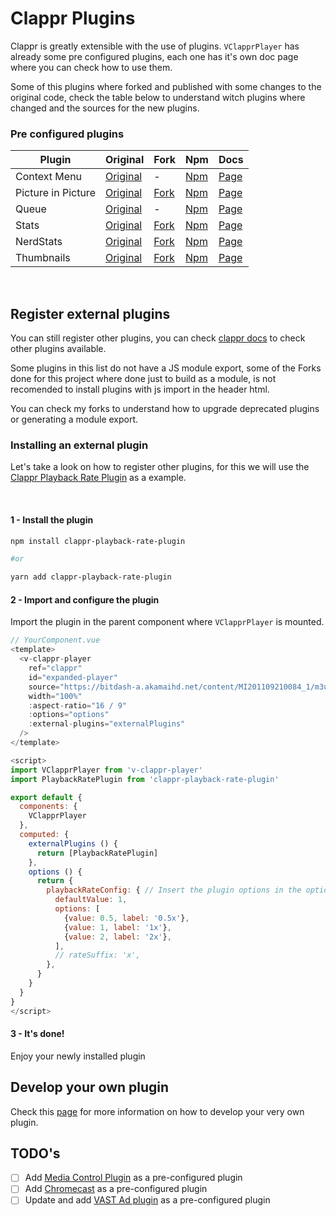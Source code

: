 
<Meta
  title="Plugins/Instructions"
  component={VClapprPlayer}
/>

# Clappr Plugins

Clappr is greatly extensible with the use of plugins. `VClapprPlayer` has already some pre configured plugins, each one has it's own doc page where you can check how to use them.

Some of this plugins where forked and published with some changes to the original code, check the table below to understand witch plugins where changed and the sources for the new plugins.

### Pre configured plugins

Plugin            |Original|Fork|Npm|Docs|
------------------|--------|----|---|----|
Context Menu      |[Original](https://github.com/joaopaulovieira/clappr-context-menu-plugin)| - |[Npm](https://www.npmjs.com/package/clappr-context-menu-plugin)|[Page](/docs/plugins-context-plugin--context-plugin)
Picture in Picture|[Original](https://github.com/tjenkinson/clappr-pip-plugin)|[Fork](https://github.com/guzz/clappr-pip-plugin)|[Npm](https://www.npmjs.com/package/@guzzj/clappr-pip-plugin)|[Page](/docs/plugins-picture-in-picture-plugin--pip-plugin)
Queue             |[Original](https://github.com/joaopaulovieira/clappr-queue-plugin)| - |[Npm](https://www.npmjs.com/package/clappr-queue-plugin)|[Page](/docs/plugins-queue-plugin--queue-plugin)
Stats             |[Original](https://github.com/clappr/clappr-stats)|[Fork](https://github.com/guzz/clappr-stats)|[Npm](https://www.npmjs.com/package/@guzzj/stats-plugin)|[Page](/docs/plugins-stats-plugin--stats-plugin)
NerdStats         |[Original](https://github.com/lucasrodcosta/clappr-nerd-stats)|[Fork](https://github.com/guzz/clappr-nerd-stats)|[Npm](https://www.npmjs.com/package/@guzzj/clappr-nerd-stats)|[Page](/docs/plugins-stats-plugin--nerd-stats-plugin#nerdstats-usage)
Thumbnails        |[Original](https://github.com/tjenkinson/clappr-thumbnails-plugin)|[Fork](https://github.com/guzz/clappr-thumbnails-plugin)|[Npm](https://www.npmjs.com/package/@guzzj/clappr-thumbnails-plugin)|[Page](/docs/plugins-thumbnails-plugin--thumbnails-plugin)

<br />

## Register external plugins

You can still register other plugins, you can check [clappr docs](https://github.com/clappr/clappr/blob/dev/README.md#external-plugins) to check other plugins available.

Some plugins in this list do not have a JS module export, some of the Forks done for this project where done just to build as a module, is not recomended to install plugins with js import in the header html.

You can check my forks to understand how to upgrade deprecated plugins or generating a module export.

### Installing an external plugin

Let's take a look on how to register other plugins, for this we will use the [Clappr Playback Rate Plugin](https://github.com/bikegriffith/clappr-playback-rate-plugin) as a example.

<br />

#### 1 - Install the plugin

```bash
npm install clappr-playback-rate-plugin

#or

yarn add clappr-playback-rate-plugin
```

#### 2 - Import and configure the plugin

Import the plugin in the parent component where `VClapprPlayer` is mounted.

```js
// YourComponent.vue
<template>
  <v-clappr-player
    ref="clappr"
    id="expanded-player"
    source="https://bitdash-a.akamaihd.net/content/MI201109210084_1/m3u8s/f08e80da-bf1d-4e3d-8899-f0f6155f6efa.m3u8"
    width="100%"
    :aspect-ratio="16 / 9"
    :options="options"
    :external-plugins="externalPlugins"
  />
</template>

<script>
import VClapprPlayer from 'v-clappr-player'
import PlaybackRatePlugin from 'clappr-playback-rate-plugin'

export default {
  components: {
    VClapprPlayer
  },
  computed: {
    externalPlugins () {
      return [PlaybackRatePlugin]
    },
    options () {
      return {
        playbackRateConfig: { // Insert the plugin options in the options object
          defaultValue: 1,
          options: [
            {value: 0.5, label: '0.5x'},
            {value: 1, label: '1x'},
            {value: 2, label: '2x'},
          ],
          // rateSuffix: 'x',
        },
      }
    }
  }
}
</script>
```

#### 3 - It's done!

Enjoy your newly installed plugin


## Develop your own plugin

Check this [page](https://github.com/clappr/clappr/wiki) for more information on how to develop your very own plugin.


## TODO's

- [ ] Add [Media Control Plugin](https://github.com/joaopaulovieira/clappr-media-control-plugin) as a pre-configured plugin
- [ ] Add [Chromecast](https://github.com/clappr/clappr-chromecast-plugin) as a pre-configured plugin
- [ ] Update and add [VAST Ad plugin](https://github.com/vix-simplex/clappr-ad-plugin) as a pre-configured plugin